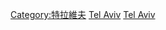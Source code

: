 {{Commonscat|People of Tel Aviv-Yafo}}

[[Category:特拉維夫|Category:特拉維夫]]
[[Category:特拉維夫區人|Tel Aviv]]
[[Category:以色列各城市出身人物|Tel Aviv]]